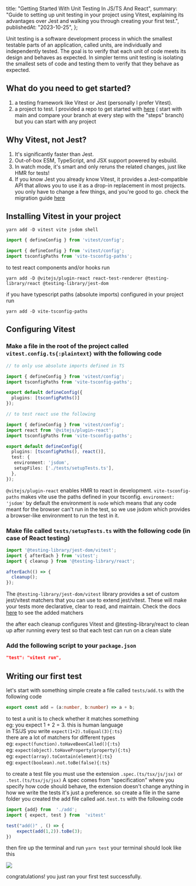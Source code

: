   title: "Getting Started With Unit Testing In JS/TS And React",
  summary:
    "Guide to setting up unit testing in your project using Vitest, explaining its advantages over Jest and walking you through creating your first test.",
  publishedAt: "2023-10-25",
};



Unit testing is a software development process in which the smallest testable parts of an application, called units, are individually and independently tested. The goal is to verify that each unit of code meets its design and behaves as expected.
In simpler terms unit testing is isolating the smallest sets of code and testing them to verify that they behave as expected.

## What do you need to get started?

1.  a testing framework like Vitest or Jest (personally I prefer Vitest).
2.  a project to test. I provided a repo to get started with [here](https://github.com/JanKaram2020/vitest-tutorial) ( start with main and compare your branch at every step with the "steps" branch) but you can start with any project

## Why Vitest, not Jest?

1.  It's significantly faster than Jest.
2.  Out-of-box ESM, TypeScript, and JSX support powered by esbuild.
3.  In watch mode, it's smart and only reruns the related changes, just like HMR for tests!
4.  If you know Jest you already know Vitest, it provides a Jest-compatible API that allows you to use it as a drop-in replacement in most projects.
you only have to change a few things, and you're good to go. check the migration guide [here](https://vitest.dev/guide/migration.html#migrating-from-jest)

## Installing Vitest in your project
<MultiLangCodeBlock>

``` shell
yarn add -D vitest vite jsdom shell
```

``` js
import { defineConfig } from 'vitest/config';
```

``` ts
import { defineConfig } from 'vitest/config';
import tsconfigPaths from 'vite-tsconfig-paths';
```


</MultiLangCodeBlock>
to test react components and/or hooks run

``` shell
yarn add -D @vitejs/plugin-react react-test-renderer @testing-library/react @testing-library/jest-dom
```

if you have typescript paths (absolute imports) configured in your project run

``` shell
yarn add -D vite-tsconfig-paths
```

## Configuring Vitest

### Make a file in the root of the project called `vitest.config.ts{:plaintext}` with the following code

``` ts showLineNumbers
// to only use absolute imports defined in TS

import { defineConfig } from 'vitest/config';
import tsconfigPaths from 'vite-tsconfig-paths';

export default defineConfig({
  plugins: [tsconfigPaths()]
});

// to test react use the following

import { defineConfig } from 'vitest/config';
import react from '@vitejs/plugin-react';
import tsconfigPaths from 'vite-tsconfig-paths';

export default defineConfig({
  plugins: [tsconfigPaths(), react()],
  test: {
   environment: 'jsdom',
   setupFiles: ['./tests/setupTests.ts'],
  },
});
```

`@vitejs/plugin-react` enables HMR to react in development.
`vite-tsconfig-paths` makes vite use the paths defined in your tsconfig.
`environment: 'jsdom'` by default the environment is `node` which means that any code meant for the browser can't run in the test, so we use jsdom which provides a browser-like environment to run the test in it.

### Make file called `tests/setupTests.ts` with the following code (in case of React testing)

``` ts showLineNumbers
import '@testing-library/jest-dom/vitest';
import { afterEach } from 'vitest';
import { cleanup } from '@testing-library/react';

afterEach(() => {
  cleanup();
});
```

The `@testing-library/jest-dom/vitest` library provides a set of custom jest/vitest matchers that you can use to extend jest/vitest. These will make your tests more declarative, clear to read, and maintain. Check the docs [here](https://www.npmjs.com/package/@testing-library/jest-dom) to see the added matchers

the after each cleanup configures Vitest and @testing-library/react to clean up after running every test so that each test can run on a clean slate

### Add the following script to your `package.json`

``` json
"test": "vitest run",
```

## Writing our first test

let's start with something simple create a file called `tests/add.ts` with the following code

```ts showLineNumbers
export const add = (a:number, b:number) => a + b;
```

to test a unit is to check whether it matches something<br/>
eg: you expect 1 + 2 = 3\. this is human language<br/>
in TS/JS you write `expect(1+2).toEqual(3){:ts}`<br/>
there are a lot of matchers for different types<br/>
eg: `expect(function).toHaveBeenCalled(){:ts}`<br/>
eg: `expect(object).toHaveProperty(property){:ts}`<br/>
eg: `expect(array).toContain(element){:ts}`<br/>
eg: `expect(boolean).not.toBe(false){:ts}`<br/>

to create a test file you must use the extension `.spec.(ts/tsx/js/jsx)` or `.test.(ts/tsx/js/jsx)` A spec comes from "specification" where you specify how code should behave, the extension doesn't change anything in how we write the tests it's just a preference. so create a file in the same folder you created the add file called `add.test.ts` with the following code

```ts showLineNumbers
import {add} from  './add';
import { expect, test } from  'vitest'

test("add()" , () => {
    expect(add(1,2)).toBe(3);
})
```

then fire up the terminal and run `yarn test` your terminal should look like this

![](/uploaded/146644df09f3bbcdf6aac7/1.png)

congratulations! you just ran your first test successfully.

